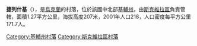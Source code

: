 {{coord|49|38|47|N|29|43|27|E|scale:30000|display=title}}

'''捷列什基'''（{{lang-uk|Терешки}}），是[[烏克蘭|烏克蘭]]的村落，位於該國中北部[[基輔州|基輔州]]，由[[斯克維拉區|斯克維拉區]]負責管轄，面積1.27平方公里，海拔高度207米，2001年人口218，人口密度每平方公里171.7人。

{{DEFAULTSORT:Терешки}}
[[Category:基輔州村落|Category:基輔州村落]]
[[Category:斯克維拉區村落|Category:斯克維拉區村落]]


{{Kiev-geo-stub}}